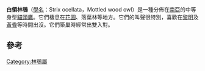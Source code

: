 {{Speciesbox
| name = 白領林鴞
| image = കാലൻ കോഴി.jpg
| image_width = 250px
| status = LC
| status_ref = <ref name=iucn>{{IUCN2010|assessors=BirdLife International|year=2009|id=143243|version=2010.4|title=Strix ocellata|downloaded=2011-01-19}}</ref>
| status_system = IUCN3.1
| genus = Strix
| species = ocellata
| authority = ([[勒內-普里梅韋勒·萊松|Lesson]], 1839)
}}
'''白領林鴞'''（[[學名|學名]]：Strix ocellata，Mottled wood owl）是一種分佈在[[南亞|南亞]]的中等身型[[貓頭鷹|貓頭鷹]]。它們棲息在[[花園|花園]]、落葉林等地方。它們的叫聲很特別，喜歡在[[黎明|黎明]]及[[黃昏|黃昏]]等時間出沒。它們築巢時經常出雙入對。

==參考==
{{reflist}}
{{Taxonbar|from=Q672286}}

[[Category:林鴞屬|Category:林鴞屬]]